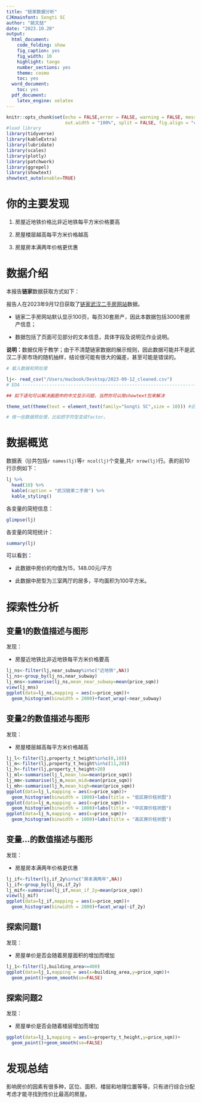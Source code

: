 ```yaml
---
title: "链家数据分析"
CJKmainfont: Songti SC
author: "姚文喆"
date: "2023.10.20"
output:
  html_document:
    code_folding: show
    fig_caption: yes
    fig_width: 10
    highlight: tango
    number_sections: yes
    theme: cosmo
    toc: yes
  word_document:
    toc: yes
  pdf_document:
    latex_engine: xelatex
---
```

```r
knitr::opts_chunk$set(echo = FALSE,error = FALSE, warning = FALSE, message = FALSE,
                      out.width = "100%", split = FALSE, fig.align = "center")
#load library
library(tidyverse)
library(kableExtra)
library(lubridate)
library(scales)
library(plotly)
library(patchwork)
library(ggrepel)
library(showtext)
showtext_auto(enable=TRUE)
```

# 你的主要发现

1. 房屋近地铁价格比非近地铁每平方米价格要高

1. 房屋楼层越高每平方米价格越高
  
1. 房屋房本满两年价格更优惠
    

# 数据介绍

本报告**链家**数据获取方式如下：
    
报告人在2023年9月12日获取了[链家武汉二手房网站](https://wh.lianjia.com/ershoufang/)数据。
    
- 链家二手房网站默认显示100页，每页30套房产，因此本数据包括3000套房产信息；
    
- 数据包括了页面可见部分的文本信息，具体字段及说明见作业说明。

 **说明：**数据仅用于教学；由于不清楚链家数据的展示规则，因此数据可能并不是武汉二手房市场的随机抽样，结论很可能有很大的偏差，甚至可能是错误的。
    
```r
# 载入数据和预处理

lj<- read_csv("/Users/macbook/Desktop/2023-09-12_cleaned.csv")
# EDA ---------------------------------------------------------------------

## 如下语句可以解决画图中的中文显示问题，当然你可以用showtext包来解决

theme_set(theme(text = element_text(family="Songti SC",size = 10))) #这里family设置成你系统中的中文字体名。

# 做一些数据预处理，比如把字符型变成factor。

```

# 数据概览

数据表（lj)共包括`r names(lj)`等`r ncol(lj)`个变量,共`r nrow(lj)`行。表的前10行示例如下：

```r
lj %>% 
  head(10) %>%
  kable(caption = "武汉链家二手房") %>% 
  kable_styling()
```

各变量的简短信息：
```r
glimpse(lj)
```

各变量的简短统计：
```r
summary(lj)
```

可以看到：

- 此数据中房价的均值为15，148.00元/平方

- 此数据中房型为三室两厅的居多，平均面积为100平方米。


# 探索性分析

## 变量1的数值描述与图形

发现：

- 房屋近地铁比非近地铁每平方米价格要高

```r
lj_ns<-filter(lj,near_subway%in%c("近地铁",NA))
lj_ns<-group_by(lj_ns,near_subway)
lj_mns<-summarise(lj_ns,mean_near_subway=mean(price_sqm))
view(lj_mns)
ggplot(data=lj_ns,mapping = aes(x=price_sqm))+
  geom_histogram(binwidth = 2000)+facet_wrap(~near_subway)
```
## 变量2的数值描述与图形

发现：

- 房屋楼层越高每平方米价格越高
```r
lj_l<-filter(lj,property_t_height%in%c(0,10))
lj_m<-filter(lj,property_t_height%in%c(11,20))
lj_h<-filter(lj,property_t_height>20)
lj_ml<-summarise(lj_l,mean_low=mean(price_sqm))
lj_mm<-summarise(lj_m,mean_mid=mean(price_sqm))
lj_mh<-summarise(lj_h,mean_high=mean(price_sqm))
ggplot(data=lj_l,mapping = aes(x=price_sqm))+
  geom_histogram(binwidth = 1000)+labs(title = "低区房价柱状图")
ggplot(data=lj_m,mapping = aes(x=price_sqm))+
  geom_histogram(binwidth = 1000)+labs(title = "中区房价柱状图")
ggplot(data=lj_h,mapping = aes(x=price_sqm))+
  geom_histogram(binwidth = 1000)+labs(title = "高区房价柱状图")
```

## 变量...的数值描述与图形

发现：

- 房屋房本满两年价格更优惠
```r
lj_if<-filter(lj,if_2y%in%c("房本满两年",NA))
lj_if<-group_by(lj_ns,if_2y)
lj_mif<-summarise(lj_if,mean_if_2y=mean(price_sqm))
view(lj_mif)
ggplot(data=lj_if,mapping = aes(x=price_sqm))+
  geom_histogram(binwidth = 2000)+facet_wrap(~if_2y)
```
## 探索问题1

发现：

- 房屋单价是否会随着房屋面积的增加而增加

```r
lj_1<-filter(lj,building_area<=400)
ggplot(data=lj_1,mapping = aes(x=building_area,y=price_sqm))+
  geom_point()+geom_smooth(se=FALSE)
```

## 探索问题2

发现：

- 房屋单价是否会随着楼层增加而增加

```r
ggplot(data=lj_1,mapping = aes(x=property_t_height,y=price_sqm))+
  geom_point()+geom_smooth(se=FALSE)
```


# 发现总结
影响房价的因素有很多种，区位、面积、楼层和地理位置等等，只有进行综合分配考虑才能寻找到性价比最高的房屋。



